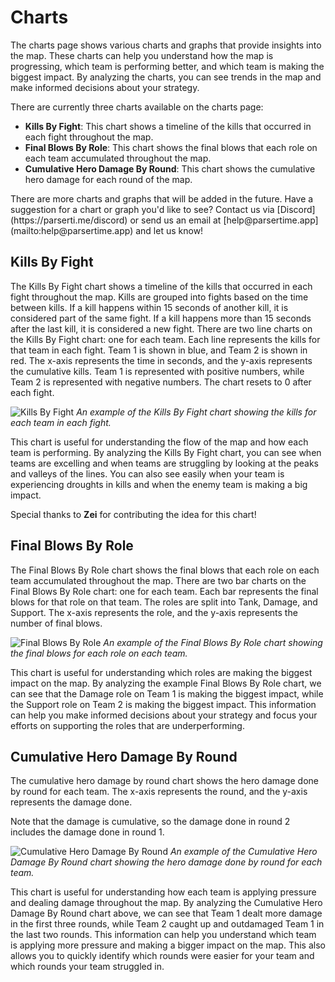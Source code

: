 
# Charts

The charts page shows various charts and graphs that provide insights into the map. 
These charts can help you understand how the map is progressing, which team is performing better, 
and which team is making the biggest impact. By analyzing the charts, you can see trends in the 
map and make informed decisions about your strategy.

There are currently three charts available on the charts page:

- **Kills By Fight**: This chart shows a timeline of the kills that occurred in 
each fight throughout the map.
- **Final Blows By Role**: This chart shows the final blows that each role
on each team accumulated throughout the map. 
- **Cumulative Hero Damage By Round**: This chart shows the cumulative hero damage
for each round of the map.

<Callout type="info">
    There are more charts and graphs that will be added in the future.
    Have a suggestion for a chart or graph you'd like to see? Contact
    us via [Discord](https://parserti.me/discord) or send us an email
    at [help@parsertime.app](mailto:help@parsertime.app) and let us know!
</Callout>

## Kills By Fight

The Kills By Fight chart shows a timeline of the kills that occurred in each fight throughout the map.
Kills are grouped into fights based on the time between kills. If a kill happens within 15 seconds of another kill,
it is considered part of the same fight. If a kill happens more than 15 seconds after the last kill, it is considered a new fight.
There are two line charts on the Kills By Fight chart: one for each team. Each line represents the kills for that team in each fight.
Team 1 is shown in blue, and Team 2 is shown in red. The x-axis represents the time in seconds, and the y-axis represents the 
cumulative kills. Team 1 is represented with positive numbers, while Team 2 is represented with negative numbers. The chart 
resets to 0 after each fight.

![Kills By Fight](/maps/kills-by-fight.png)
*An example of the Kills By Fight chart showing the kills for each team in each fight.*

This chart is useful for understanding the flow of the map and how each team is performing. By analyzing the Kills By Fight chart,
you can see when teams are excelling and when teams are struggling by looking at the peaks and valleys of the lines. You can also
see easily when your team is experiencing droughts in kills and when the enemy team is making a big impact.

Special thanks to **Zei** for contributing the idea for this chart!

## Final Blows By Role

The Final Blows By Role chart shows the final blows that each role on each team accumulated throughout the map.
There are two bar charts on the Final Blows By Role chart: one for each team. Each bar represents the final blows for that role on that team.
The roles are split into Tank, Damage, and Support. The x-axis represents the role, and the y-axis represents the number of final blows.

![Final Blows By Role](/maps/final-blows-by-role.png)
*An example of the Final Blows By Role chart showing the final blows for each role on each team.*

This chart is useful for understanding which roles are making the biggest impact on the map. By analyzing the example Final Blows By Role chart,
we can see that the Damage role on Team 1 is making the biggest impact, while the Support role on Team 2 is making the biggest impact.
This information can help you make informed decisions about your strategy and focus your efforts on supporting the roles that are underperforming.

## Cumulative Hero Damage By Round

The cumulative hero damage by round chart shows the hero damage done by round for each team. The x-axis represents the round, and the 
y-axis represents the damage done.

<Callout type="info">
    Note that the damage is cumulative, so the damage done in round 2 includes the damage done in round 1.
</Callout>

![Cumulative Hero Damage By Round](/maps/cumulative-hero-damage.png)
*An example of the Cumulative Hero Damage By Round chart showing the hero damage done by round for each team.*

This chart is useful for understanding how each team is applying pressure and dealing damage throughout the map. 
By analyzing the Cumulative Hero Damage By Round chart above, we can see that Team 1 dealt more damage in the
first three rounds, while Team 2 caught up and outdamaged Team 1 in the last two rounds. This information can help you
understand which team is applying more pressure and making a bigger impact on the map. This also allows you to
quickly identify which rounds were easier for your team and which rounds your team struggled in.
